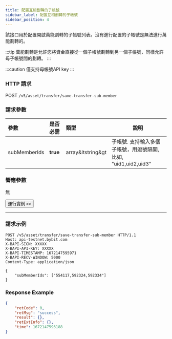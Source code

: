 ```yaml
---
title: 配置互相劃轉的子帳號
sidebar_label: 配置互相劃轉的子帳號
sidebar_position: 4
---
```


該接口用於配置開啟萬能劃轉的子帳號列表。沒有進行配置的子帳號是無法進行萬能劃轉的。

:::tip
萬能劃轉是允許您將資金直接從一個子帳號劃轉到另一個子帳號，同樣允許母子帳號間的劃轉。
:::

:::caution
僅支持母帳號API key
:::

### HTTP 請求
POST `/v5/asset/transfer/save-transfer-sub-member`

### 請求參數
| 參數 | 是否必需 | 類型 | 說明|
|:----- |:-------|:-----|------ |
|subMemberIds |**true** |array&ltstring&gt |子帳號. 支持輸入多個子帳號，用逗號隔開, 比如, "uid1,uid2,uid3"|

### 響應參數
無

<a href="/api-explorer/v5/asset/enable-unitransfer-subuid"><Button>運行實例 >></Button></a>

---

### 請求示例

```http
POST /v5/asset/transfer/save-transfer-sub-member HTTP/1.1
Host: api-testnet.bybit.com
X-BAPI-SIGN: XXXXX
X-BAPI-API-KEY: XXXXX
X-BAPI-TIMESTAMP: 1672147595971
X-BAPI-RECV-WINDOW: 5000
Content-Type: application/json

{
    "subMemberIds": ["554117,592324,592334"]
}
```

### Response Example

```json
{
    "retCode": 0,
    "retMsg": "success",
    "result": {},
    "retExtInfo": {},
    "time": 1672147593188
}
```